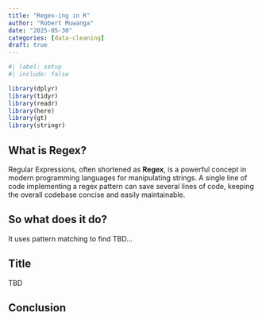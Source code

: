```yaml
---
title: "Regex-ing in R"
author: "Robert Muwanga"
date: "2025-05-30"
categories: [data-cleaning]
draft: true
---
```


```r
#| label: setup
#| include: false

library(dplyr)
library(tidyr)
library(readr)
library(here)
library(gt)
library(stringr)


```

## What is Regex?

Regular Expressions, often shortened as **Regex**, is a powerful concept in modern programming languages for manipulating strings. A single line of code implementing a regex pattern can save several lines of code, keeping the overall codebase concise and easily maintainable.

## So what does it do?

It uses pattern matching to find TBD...

## Title

TBD

## Conclusion
